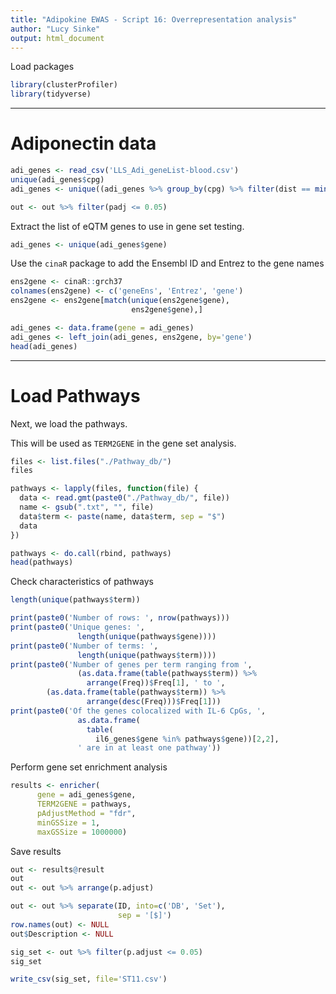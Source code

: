 ```yaml
---
title: "Adipokine EWAS - Script 16: Overrepresentation analysis"
author: "Lucy Sinke"
output: html_document
---
```


Load packages

```r
library(clusterProfiler)
library(tidyverse)
```

***

# Adiponectin data

```r
adi_genes <- read_csv('LLS_Adi_geneList-blood.csv')
unique(adi_genes$cpg)
adi_genes <- unique((adi_genes %>% group_by(cpg) %>% filter(dist == min(dist)) %>% ungroup())$gene_sym)
```

```r
out <- out %>% filter(padj <= 0.05)
```

Extract the list of eQTM genes to use in gene set testing.

```r
adi_genes <- unique(adi_genes$gene)
```

Use the `cinaR` package to add the Ensembl ID and Entrez to the gene names

```r
ens2gene <- cinaR::grch37
colnames(ens2gene) <- c('geneEns', 'Entrez', 'gene')
ens2gene <- ens2gene[match(unique(ens2gene$gene),
                           ens2gene$gene),]

adi_genes <- data.frame(gene = adi_genes)
adi_genes <- left_join(adi_genes, ens2gene, by='gene')
head(adi_genes)
```

***

# Load Pathways

Next, we load the pathways. 

This will be used as `TERM2GENE` in the gene set analysis. 

```r
files <- list.files("./Pathway_db/")
files
```

```r
pathways <- lapply(files, function(file) {
  data <- read.gmt(paste0("./Pathway_db/", file))
  name <- gsub(".txt", "", file)
  data$term <- paste(name, data$term, sep = "$")
  data
})

pathways <- do.call(rbind, pathways)
head(pathways)
```

Check characteristics of pathways

```r
length(unique(pathways$term))

print(paste0('Number of rows: ', nrow(pathways)))
print(paste0('Unique genes: ', 
               length(unique(pathways$gene))))
print(paste0('Number of terms: ',
               length(unique(pathways$term))))
print(paste0('Number of genes per term ranging from ',
               (as.data.frame(table(pathways$term)) %>% 
                 arrange(Freq))$Freq[1], ' to ',
        (as.data.frame(table(pathways$term)) %>% 
                 arrange(desc(Freq)))$Freq[1]))
print(paste0('Of the genes colocalized with IL-6 CpGs, ',
               as.data.frame(
                 table(
                   il6_genes$gene %in% pathways$gene))[2,2],
               ' are in at least one pathway'))
```

Perform gene set enrichment analysis

```r
results <- enricher(
      gene = adi_genes$gene, 
      TERM2GENE = pathways, 
      pAdjustMethod = "fdr",
      minGSSize = 1, 
      maxGSSize = 1000000)
```

Save results

```r
out <- results@result
out
out <- out %>% arrange(p.adjust)

out <- out %>% separate(ID, into=c('DB', 'Set'),
                        sep = '[$]')
row.names(out) <- NULL
out$Description <- NULL

sig_set <- out %>% filter(p.adjust <= 0.05)
sig_set
```

```r
write_csv(sig_set, file='ST11.csv')
```

